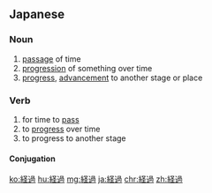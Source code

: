 ==Japanese==
{{ja-kanjitab|けい|か|yomi=o}}

===Noun===
{{ja-noun|けいか|kyu=經過}}

# [[passage]] of time
# [[progression]] of something over time
# [[progress]], [[advancement]] to another stage or place

===Verb===
{{ja-verb-suru|けいか|kyu=經過}}

# for time to [[pass]]
# to [[progress]] over time
# to progress to another stage

====Conjugation====
{{ja-suru|けいか}}

[[ko:経過]]
[[hu:経過]]
[[mg:経過]]
[[ja:経過]]
[[chr:経過]]
[[zh:経過]]